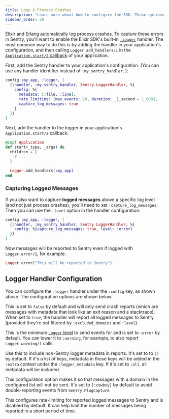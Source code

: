 ```yaml
---
title: Logs & Process Crashes
description: "Learn more about how to configure the SDK. These options are set when the SDK is first initialized, passed to the init function as an object."
sidebar_order: 50
---
```


Elixir and Erlang automatically log process crashes. To capture these errors in Sentry, you'll want to enable the Elixir SDK's built-in [`:logger`](https://www.erlang.org/doc/man/logger.html) handler. The most common way to do this is by adding the handler in your application's configuration, and then calling `Logger.add_handlers/1` in the [`Application.start/2` callback](https://hexdocs.pm/elixir/Application.html#start/2) of your application.

First, add the Sentry handler to your application's configuration. (You can use any handler identifier instead of `:my_sentry_handler`. ):

```elixir {filename:config/prod.exs}
config :my_app, :logger, [
  {:handler, :my_sentry_handler, Sentry.LoggerHandler, %{
    config: %{
      metadata: [:file, :line],
      rate_limiting: [max_events: 10, duration: _1_second = 1_000],
      capture_log_messages: true
    }
  }}
]
```

Next, add the handler to the logger in your application's `Application.start/2` callback:

```elixir {filename:my_app/lib/application.ex}
@impl Application
def start(_type, _args) do
  children = [
    # ...
  ]

  Logger.add_handlers(:my_app)
end
```

### Capturing Logged Messages

If you also want to capture **logged messages** above a specific log level (and not just process crashes), you'll need to set `:capture_log_messages`. Then you can use the `:level` option in the handler configuration:

```elixir {filename:config/prod.exs}
config :my_app, :logger, [
  {:handler, :my_sentry_handler, Sentry.LoggerHandler, %{
    config: %{capture_log_messages: true, level: :error}
  }}
]
```

Now messages will be reported to Sentry even if logged with `Logger.error/1`, for example:

```elixir
Logger.error("This will be reported to Sentry")
```

## Logger Handler Configuration

You can configure the `:logger` handler under the `:config` key, as shown above. The configuration options are shown below.

<ConfigKey name="capture-log-messages">

This is set to `false` by default and will only send crash reports (which are messages with metadata that look like an exit reason and a stacktrace). When set to `true`, the handler will report all logged messages to Sentry (provided they're not filtered by `:excluded_domains` and `:level`).

</ConfigKey>

<ConfigKey name="level">

This is the minimum [`Logger` level](https://hexdocs.pm/logger/Logger.html#module-levels) to send events for and is set to `:error` by default. You can lower it to `:warning`, for example, to also report `Logger.warning/1` calls.

</ConfigKey>

<ConfigKey name="metadata">

Use this to include non-Sentry logger metadata in reports. It's set to to `[]` by default. If it's a list of keys, metadata in those keys will be added in the `:extra` context under the `:logger_metadata` key. If it's set to `:all`, all metadata will be included.

</ConfigKey>

<ConfigKey name="excluded-domains">

This configuration option makes it so that messages with a domain in the configured list will not be sent. It's set to  `[:cowboy]` by default to avoid double-reporting events from `Sentry.PlugCapture`.

</ConfigKey>

<ConfigKey name="rate-limiting">

This configures rate-limiting for reported logged messages to Sentry and is disabled by default. It can help limit the number of messages being reported in a short period of time.


</ConfigKey>
